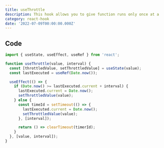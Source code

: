 ```yaml
---
title: useThrottle
description: This hook allows you to give function runs only once at a specified period of time.
category: react-hook
date: '2022-07-09T00:00:00.000Z'
---
```


## Code

```jsx
import { useState, useEffect, useRef } from 'react';

function useThrottle(value, interval) {
  const [throttledValue, setThrottledValue] = useState(value);
  const lastExecuted = useRef(Date.now());

  useEffect(() => {
    if (Date.now() >= lastExecuted.current + interval) {
      lastExecuted.current = Date.now();
      setThrottledValue(value);
    } else {
      const timeId = setTimeout(() => {
        lastExecuted.current = Date.now();
        setThrottledValue(value);
      }, [interval]);

      return () => clearTimeout(timerId);
    }
  }, [value, interval]);
}
```
